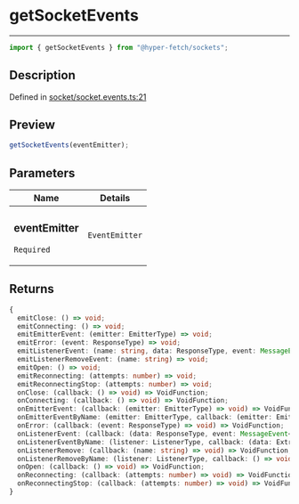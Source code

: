 # getSocketEvents

<div class="api-docs__separator" data-reactroot="">

---

</div><div class="api-docs__import" data-reactroot="">

```ts
import { getSocketEvents } from "@hyper-fetch/sockets";
```

</div><div class="api-docs__section">

## Description

</div><div class="api-docs__description"><span class="api-docs__do-not-parse">

</span></div><p class="api-docs__definition">

Defined in
[socket/socket.events.ts:21](https://github.com/BetterTyped/hyper-fetch/blob/993719ed/packages/sockets/src/socket/socket.events.ts#L21)

</p><div class="api-docs__section">

## Preview

</div><div class="api-docs__preview fn">

```ts
getSocketEvents(eventEmitter);
```

</div><div class="api-docs__section">

## Parameters

</div>
<div class="api-docs__parameters">
<table>
<thead><tr><th>Name</th><th>Details</th></tr></thead>
<tbody><tr param-data="eventEmitter"><td class="api-docs__param-name required">

### eventEmitter

`Required`

</td><td class="api-docs__param-type">

`EventEmitter`

</td></tr></tbody></table></div><div class="api-docs__section">

## Returns

</div><div class="api-docs__returns">

```ts
{
  emitClose: () => void;
  emitConnecting: () => void;
  emitEmitterEvent: (emitter: EmitterType) => void;
  emitError: (event: ResponseType) => void;
  emitListenerEvent: (name: string, data: ResponseType, event: MessageEvent<ResponseType>) => void;
  emitListenerRemoveEvent: (name: string) => void;
  emitOpen: () => void;
  emitReconnecting: (attempts: number) => void;
  emitReconnectingStop: (attempts: number) => void;
  onClose: (callback: () => void) => VoidFunction;
  onConnecting: (callback: () => void) => VoidFunction;
  onEmitterEvent: (callback: (emitter: EmitterType) => void) => VoidFunction;
  onEmitterEventByName: (emitter: EmitterType, callback: (emitter: EmitterType) => void) => VoidFunction;
  onError: (callback: (event: ResponseType) => void) => VoidFunction;
  onListenerEvent: (callback: (data: ResponseType, event: MessageEvent<ResponseType>) => void) => VoidFunction;
  onListenerEventByName: (listener: ListenerType, callback: (data: ExtractListenerResponseType<ListenerType>, event: MessageEvent<ExtractListenerResponseType<ListenerType>>) => void) => VoidFunction;
  onListenerRemove: (callback: (name: string) => void) => VoidFunction;
  onListenerRemoveByName: (listener: ListenerType, callback: () => void) => VoidFunction;
  onOpen: (callback: () => void) => VoidFunction;
  onReconnecting: (callback: (attempts: number) => void) => VoidFunction;
  onReconnectingStop: (callback: (attempts: number) => void) => VoidFunction;
}
```

</div>
